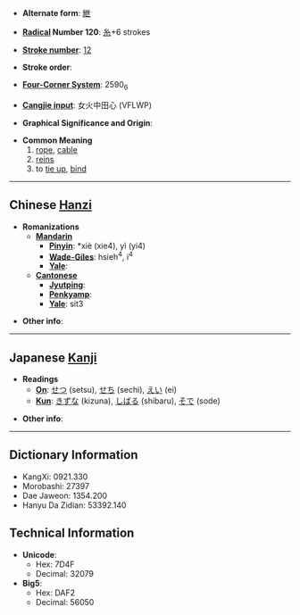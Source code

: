 * '''Alternate form''': [[紲]]

* '''[[Wiktionary:Chinese radical index| Radical]] Number 120''': [[Wiktionary:Chinese radical index 糸|糸]]+6 strokes

* '''[[Wiktionary:Chinese total strokes index|Stroke number]]''': [[Wiktionary:Chinese total strokes index 12|12]]

* '''Stroke order''': 

* '''[[Wiktionary:Chinese four corner index|Four-Corner System]]''': 2590<sub>6</sub>

* '''[[Wiktionary:Chinese Cangjie index|Cangjie input]]''': 女火中田心 (VFLWP)

* '''Graphical Significance and Origin''': 

* '''Common Meaning'''
*#[[rope]], [[cable]]
*# [[rein]]s
*# to [[tie up]], [[bind]]

----

== Chinese [[Hanzi]] ==

* '''Romanizations'''
** '''[[Mandarin]]'''
*** '''[[Pinyin]]''': *xiè (xie4), yì (yi4)
*** '''[[Wade-Giles]]''': hsieh<sup>4</sup>, i<sup>4</sup>
*** '''[[Yale]]''': 
** '''[[Cantonese]]'''
*** '''[[Jyutping]]''':
*** '''[[Penkyamp]]''': 
*** '''[[Yale]]''': sit3

* '''Other info''': 

----

== Japanese [[Kanji]] ==

* '''Readings'''
** '''[[On]]''': [[せつ]] (setsu), [[せち]] (sechi), [[えい]] (ei)
** '''[[Kun]]''': [[きずな]] (kizuna), [[しばる]] (shibaru), [[そで]] (sode)

* '''Other info''':  

----

== Dictionary Information ==

* KangXi: 0921.330
* Morobashi: 27397
* Dae Jaweon: 1354.200
* Hanyu Da Zidian: 53392.140

== Technical Information ==

* '''Unicode''':
** Hex: 7D4F
** Decimal: 32079
* '''Big5''':
** Hex: DAF2
** Decimal: 56050